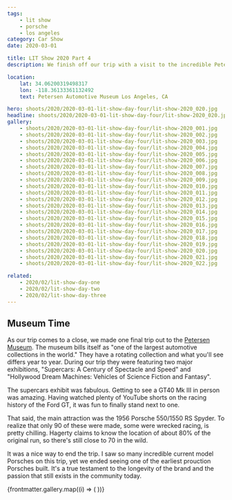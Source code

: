 ```yaml
---
tags:
    - lit show
    - porsche
    - los angeles
category: Car Show
date: 2020-03-01

title: LIT Show 2020 Part 4
description: We finish off our trip with a visit to the incredible Petersen Museum to see an original 550 Spyder.

location:
    lat: 34.06200319498317
    lon: -118.36133361132492
    text: Petersen Automotive Museum Los Angeles, CA

hero: shoots/2020/2020-03-01-lit-show-day-four/lit-show-2020_020.jpg
headline: shoots/2020/2020-03-01-lit-show-day-four/lit-show-2020_020.jpg
gallery:
    - shoots/2020/2020-03-01-lit-show-day-four/lit-show-2020_001.jpg
    - shoots/2020/2020-03-01-lit-show-day-four/lit-show-2020_002.jpg
    - shoots/2020/2020-03-01-lit-show-day-four/lit-show-2020_003.jpg
    - shoots/2020/2020-03-01-lit-show-day-four/lit-show-2020_004.jpg
    - shoots/2020/2020-03-01-lit-show-day-four/lit-show-2020_005.jpg
    - shoots/2020/2020-03-01-lit-show-day-four/lit-show-2020_006.jpg
    - shoots/2020/2020-03-01-lit-show-day-four/lit-show-2020_007.jpg
    - shoots/2020/2020-03-01-lit-show-day-four/lit-show-2020_008.jpg
    - shoots/2020/2020-03-01-lit-show-day-four/lit-show-2020_009.jpg
    - shoots/2020/2020-03-01-lit-show-day-four/lit-show-2020_010.jpg
    - shoots/2020/2020-03-01-lit-show-day-four/lit-show-2020_011.jpg
    - shoots/2020/2020-03-01-lit-show-day-four/lit-show-2020_012.jpg
    - shoots/2020/2020-03-01-lit-show-day-four/lit-show-2020_013.jpg
    - shoots/2020/2020-03-01-lit-show-day-four/lit-show-2020_014.jpg
    - shoots/2020/2020-03-01-lit-show-day-four/lit-show-2020_015.jpg
    - shoots/2020/2020-03-01-lit-show-day-four/lit-show-2020_016.jpg
    - shoots/2020/2020-03-01-lit-show-day-four/lit-show-2020_017.jpg
    - shoots/2020/2020-03-01-lit-show-day-four/lit-show-2020_018.jpg
    - shoots/2020/2020-03-01-lit-show-day-four/lit-show-2020_019.jpg
    - shoots/2020/2020-03-01-lit-show-day-four/lit-show-2020_020.jpg
    - shoots/2020/2020-03-01-lit-show-day-four/lit-show-2020_021.jpg
    - shoots/2020/2020-03-01-lit-show-day-four/lit-show-2020_022.jpg

related:
    - 2020/02/lit-show-day-one
    - 2020/02/lit-show-day-two
    - 2020/02/lit-show-day-three
---
```



## Museum Time

As our trip comes to a close, we made one final trip out to the [Petersen Museum](https://www.petersen.org/). The museum bills itself as "one of the largest automotive collections in the world." They have a rotating collection and what you'll see differs year to year. During our trip they were featuring two major exhibitions, "Supercars: A Century of Spectacle and Speed" and "Hollywood Dream Machines: Vehicles of Science Fiction and Fantasy".

The supercars exhibit was fabulous. Getting to see a GT40 Mk III in person was amazing. Having watched plenty of YouTube shorts on the racing history of the Ford GT, it was fun to finally stand next to one.

That said, the main attraction was the 1956 Porsche 550/1550 RS Spyder. To realize that only 90 of these were made, some were wrecked racing, is pretty chilling. Hagerty claims to know the location of about 80% of the original run, so there's still close to 70 in the wild.

It was a nice way to end the trip. I saw so many incredible current model Porsches on this trip, yet we ended seeing one of the earliest prouction Porsches built. It's a true testament to the longevity of the brand and the passion that still exists in the community today.

<Gallery>
    <Grid>
        {frontmatter.gallery.map((i) => (
            <GridImage>
                <Picture src={i} />
            </GridImage>
        ))}
    </Grid>
</Gallery>
